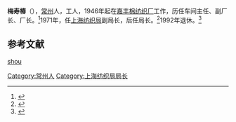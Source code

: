 '''梅寿椿'''（{{bd|1931年|12月|约2018年||}}），[[常州|常州]]人，工人，1946年起在[[嘉丰棉纺织厂|嘉丰棉纺织厂]]工作，历任车间主任、副厂长、厂长。<ref>{{cite web |title=新民晚报数字报-梅寿椿：年老心不老 圆梦又追梦 |url=http://xmwb.xinmin.cn/html/2016-07/03/content_31_2.htm |website=新民晚报}}</ref>1971年，任[[上海纺织局|上海纺织局]]副局长，后任局长。<ref>{{cite web |title=“练习生”的六十年纺织理想 |url=http://www.texindex.com.cn/Articles/2009-9-27/189265_1.html |website=www.texindex.com.cn}}</ref>1992年退休。<ref>{{cite journal |author1=朱匡宇 |title=用激情点燃这片热土 |journal=中国纺织 |date=2008 |issue=9}}</ref>

==参考文献==
{{reflist}}

{{china-bio-stub}}
{{DEFAULTSORT:mei shouchun}}
[[cat:梅姓|shou]]
[[Category:常州人|Category:常州人]]
[[Category:上海纺织局局长|Category:上海纺织局局长]]
